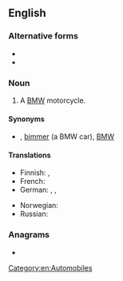 {{also|Beemer|beamer}}
==English==
{{wikipedia}}

===Alternative forms===
* {{l|en|Beemer}}
* {{l|en|Beamer}}

===Noun===
{{en-noun}}

# {{lb|en|slang}} A [[BMW]] motorcycle.

====Synonyms====
* {{sense|BMW}} {{l|en|beamer}}, [[bimmer]] (a BMW car), [[BMW]]

====Translations====
{{trans-top|slang term for a BMW car or motorcycle}}
* Finnish: {{t+|fi|bemari}}, {{t|fi|bemu}}
* French: {{qualifier|colloquial}} {{t+|fr|BM|f}}
* German: {{qualifier|colloquial}} {{t|de|BüMW}}, {{t+|de|Brenner}}, {{t|de|BähmWähh}}
{{trans-mid}}
* Norwegian: {{t|no|beamer|m}}
* Russian: {{t+|ru|бу́мер|m}}
{{trans-bottom}}

===Anagrams===
* {{anagrams|en|a=beeemr|Embree}}

[[Category:en:Automobiles]]